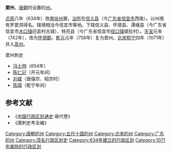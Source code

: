 '''窦州'''，[[唐朝|唐朝]]时设置的[[州|州]]。

[[貞觀_(唐朝)|贞观]]八年（634年）改[[南扶州|南扶州]]置，[[治所|治所]]在[[信义县|信义县]]（今[[广东省|广东省]][[信宜市|信宜市]]西南）。以州境有罗窦洞得名。辖境相当今信宜市等地。下辖信义县、怀德县、潭峨县（今广东省信宜市[[水口镇|水口镇]]旧县村古城）、特亮县（今广东省信宜市[[径口镇|径口镇]]堡肚村）。[[天宝_(唐朝)|天宝]]元年（742年），改为[[怀德郡|怀德郡]]。[[乾元_(唐朝)|乾元]]元年（758年）复为窦州。[[北宋|北宋]][[熙宁|熙宁]]四年（1071年）并入[[高州_(广东)|高州]]。

;窦州刺史
* [[冯士翙|冯士翙]]（654年）
* [[陈仁玘|陈仁玘]]（开元年间）
* [[刘威|刘威]]（唐僖宗、昭宗时）
* [[陈璋|陈璋]]（乾宁年间）

==参考文献==
*《[[中国行政区划通史|中国行政区划通史]]·唐代卷》
*《唐刺史考全编》
{{唐朝行政区划|nocat}}
{{十國行政區劃|nocat}}
{{广东行政区划小作品}}
{{DEFAULTSORT:D}}
[[Category:唐朝的州|Category:唐朝的州]]
[[Category:五代十国的州|Category:五代十国的州]]
[[Category:北宋的州|Category:北宋的州]]
[[Category:广东的州|Category:广东的州]]
[[Category:茂名行政区划史|Category:茂名行政区划史]]
[[Category:634年建立的行政区划|Category:634年建立的行政区划]]
[[Category:1071年废除的行政区划|Category:1071年废除的行政区划]]